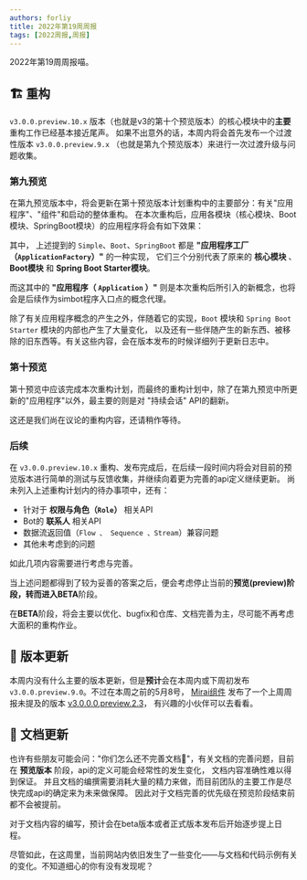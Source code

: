 ```yaml
---
authors: forliy
title: 2022年第19周周报
tags: [2022周报,周报]
---
```



2022年第19周周报喵。

<!--truncate-->

## 🏗 重构
`v3.0.0.preview.10.x` 版本（也就是v3的第十个预览版本）的核心模块中的**主要**重构工作已经基本接近尾声。
如果不出意外的话，本周内将会首先发布一个过渡性版本 `v3.0.0.preview.9.x` （也就是第九个预览版本）来进行一次过渡升级与问题收集。

### 第九预览
在第九预览版本中，将会更新在第十预览版本计划重构中的主要部分：有关"应用程序"、"组件"和启动的整体重构。
在本次重构后，应用各模块（核心模块、Boot模块、SpringBoot模块）的应用程序将会有如下效果：


<Codes4w19/>

其中， 上述提到的 `Simple`、`Boot`、`SpringBoot` 都是 **"应用程序工厂（`ApplicationFactory`）"** 的一种实现，
它们三个分别代表了原来的 **核心模块** 、 **Boot模块** 和 **Spring Boot Starter模块**。

而这其中的 **"应用程序（ `Application` ）"** 则是本次重构后所引入的新概念，也将会是后续作为simbot程序入口点的概念代理。

除了有关应用程序概念的产生之外，伴随着它的实现，`Boot` 模块和 `Spring Boot Starter` 模块的内部也产生了大量变化，
以及还有一些伴随产生的新东西、被移除的旧东西等。有关这些内容，会在版本发布的时候详细列于更新日志中。

### 第十预览

第十预览中应该完成本次重构计划，而最终的重构计划中，除了在第九预览中所更新的"应用程序"以外，最主要的则是对 "持续会话" API的翻新。

这还是我们尚在议论的重构内容，还请稍作等待。


### 后续
在 `v3.0.0.preview.10.x` 重构、发布完成后，在后续一段时间内将会对目前的预览版本进行简单的测试与反馈收集，并继续向着更为完善的api定义继续更新。
尚未列入上述重构计划内的待办事项中，还有：
- 针对于 **权限与角色（`Role`）** 相关API
- Bot的 **联系人** 相关API
- 数据流返回值（`Flow 、 Sequence 、Stream`）兼容问题
- 其他未考虑到的问题

如此几项内容需要进行考虑与完善。

当上述问题都得到了较为妥善的答案之后，便会考虑停止当前的**预览(preview)**阶段，转而进入**BETA**阶段。

在**BETA**阶段，将会主要以优化、bugfix和仓库、文档完善为主，尽可能不再考虑大面积的重构作业。


## 🚀 版本更新
本周内没有什么主要的版本更新，但是**预计**会在本周内或下周初发布 `v3.0.0.preview.9.0`。不过在本周之前的5月8号，
[Mirai组件](https://github.com/simple-robot/simbot-component-mirai)
发布了一个上周周报未提及的版本
[v3.0.0.0.preview.2.3](https://github.com/simple-robot/simbot-component-mirai/releases/tag/v3.0.0.0.preview.2.3)，
有兴趣的小伙伴可以去看看。


## 📖 文档更新
也许有些朋友可能会问："你们怎么还不完善文档🙏"，有关文档的完善问题，目前在 **预览版本** 阶段，api的定义可能会经常性的发生变化，
文档内容准确性难以得到保证。
并且文档的编撰需要消耗大量的精力来做，而目前团队的主要工作是尽快完成api的确定来为未来做保障。
因此对于文档完善的优先级在预览阶段结束前都不会被提前。

对于文档内容的编写，预计会在beta版本或者正式版本发布后开始逐步提上日程。

尽管如此，在这周里，当前网站内依旧发生了一些变化——与文档和代码示例有关的变化。不知道细心的你有没有发现呢？



